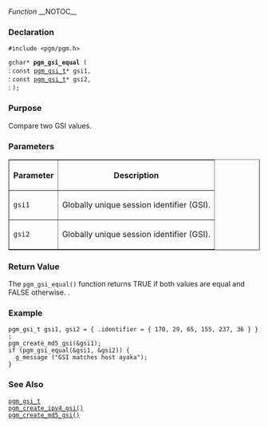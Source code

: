 ﻿''Function''
__NOTOC__
=== Declaration ===
<tt>#include <pgm/pgm.h></tt>

<tt>gchar* '''pgm_gsi_equal''' (</tt><br>
: <tt>const [[OpenPGM C Reference/pgm_gsi_t|pgm_gsi_t]]*     gsi1,</tt><br>
: <tt>const [[OpenPGM C Reference/pgm_gsi_t|pgm_gsi_t]]*     gsi2,</tt><br>
: <tt>);</tt>

=== Purpose ===
Compare two GSI values.

=== Parameters ===

<table border="1" cellpadding="5" cellspacing="0">
<tr>
<th>Parameter</th>
<th>Description</th>
</tr>
<tr>
<td><tt>gsi1</tt></td>
<td>Globally unique session identifier (GSI).</td>
</tr><tr>
<td><tt>gsi2</tt></td>
<td>Globally unique session identifier (GSI).</td>
</tr>
</table>


=== Return Value ===
The <tt>pgm_gsi_equal()</tt> function returns TRUE if both values are equal and FALSE otherwise. .

=== Example ===

 pgm_gsi_t gsi1, gsi2 = { .identifier = { 170, 29, 65, 155, 237, 36 } };
 pgm_create_md5_gsi(&gsi1);
 if (pgm_gsi_equal(&gsi1, &gsi2)) {
   g_message ("GSI matches host ayaka");
 }

=== See Also ===
<tt>[[OpenPGM C Reference/pgm_gsi_t|pgm_gsi_t]]</tt><br>
<tt>[[OpenPGM C Reference/pgm_create_ipv4_gsi()|pgm_create_ipv4_gsi()]]</tt><br>
<tt>[[OpenPGM C Reference/pgm_create_md5_gsi()|pgm_create_md5_gsi()]]</tt>

